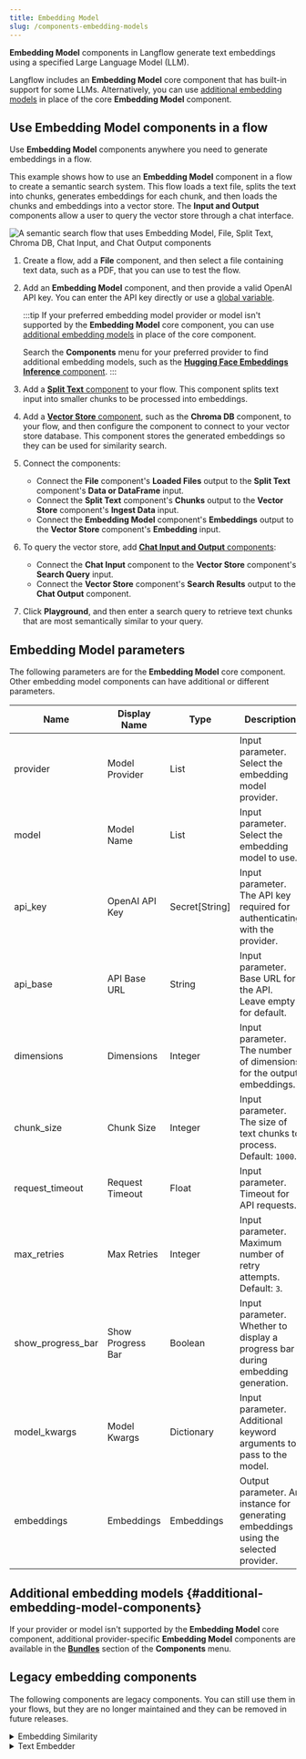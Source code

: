 ```yaml
---
title: Embedding Model
slug: /components-embedding-models
---
```



**Embedding Model** components in Langflow generate text embeddings using a specified Large Language Model (LLM).

Langflow includes an **Embedding Model** core component that has built-in support for some LLMs.
Alternatively, you can use [additional embedding models](#additional-embedding-model-components) in place of the core **Embedding Model** component.

## Use Embedding Model components in a flow

Use **Embedding Model** components anywhere you need to generate embeddings in a flow.

This example shows how to use an **Embedding Model** component in a flow to create a semantic search system.
This flow loads a text file, splits the text into chunks, generates embeddings for each chunk, and then loads the chunks and embeddings into a vector store. The **Input and Output** components allow a user to query the vector store through a chat interface.

![A semantic search flow that uses Embedding Model, File, Split Text, Chroma DB, Chat Input, and Chat Output components](/img/component-embedding-models-add-chat.png)

1. Create a flow, add a **File** component, and then select a file containing text data, such as a PDF, that you can use to test the flow.

2. Add an **Embedding Model** component, and then provide a valid OpenAI API key.
You can enter the API key directly or use a <Icon name="Globe" aria-hidden="true"/> [global variable](/configuration-global-variables).

    :::tip
    If your preferred embedding model provider or model isn't supported by the **Embedding Model** core component, you can use [additional embedding models](#additional-embedding-model-components) in place of the core component.

    Search the **Components** menu for your preferred provider to find additional embedding models, such as the [**Hugging Face Embeddings Inference** component](/bundles-huggingface#hugging-face-embeddings-inference).
    :::

3. Add a [**Split Text** component](/components-processing#split-text) to your flow.
This component splits text input into smaller chunks to be processed into embeddings.

4. Add a [**Vector Store** component](/components-vector-stores), such as the **Chroma DB** component, to your flow, and then configure the component to connect to your vector store database.
This component stores the generated embeddings so they can be used for similarity search.

5. Connect the components:

    * Connect the **File** component's **Loaded Files** output to the **Split Text** component's **Data or DataFrame** input.
    * Connect the **Split Text** component's **Chunks** output to the **Vector Store** component's **Ingest Data** input.
    * Connect the **Embedding Model** component's **Embeddings** output to the **Vector Store** component's **Embedding** input.

6. To query the vector store, add [**Chat Input and Output** components](/components-io#chat-io):

    * Connect the **Chat Input** component to the **Vector Store** component's **Search Query** input.
    * Connect the **Vector Store** component's **Search Results** output to the **Chat Output** component.

7. Click **Playground**, and then enter a search query to retrieve text chunks that are most semantically similar to your query.

## Embedding Model parameters

The following parameters are for the **Embedding Model** core component.
Other embedding model components can have additional or different parameters.


<PartialParams />

| Name | Display Name | Type | Description |
|------|--------------|------|-------------|
| provider | Model Provider | List | Input parameter. Select the embedding model provider. |
| model | Model Name | List | Input parameter. Select the embedding model to use.|
| api_key | OpenAI API Key | Secret[String] | Input parameter. The API key required for authenticating with the provider. |
| api_base | API Base URL | String | Input parameter. Base URL for the API. Leave empty for default. |
| dimensions | Dimensions | Integer | Input parameter. The number of dimensions for the output embeddings. |
| chunk_size | Chunk Size | Integer | Input parameter. The size of text chunks to process. Default: `1000`. |
| request_timeout | Request Timeout | Float | Input parameter. Timeout for API requests. |
| max_retries | Max Retries | Integer | Input parameter. Maximum number of retry attempts. Default: `3`. |
| show_progress_bar | Show Progress Bar | Boolean | Input parameter. Whether to display a progress bar during embedding generation. |
| model_kwargs | Model Kwargs | Dictionary | Input parameter. Additional keyword arguments to pass to the model. |
| embeddings | Embeddings | Embeddings | Output parameter. An instance for generating embeddings using the selected provider. |

## Additional embedding models {#additional-embedding-model-components}

If your provider or model isn't supported by the **Embedding Model** core component, additional provider-specific **Embedding Model** components are available in the [**Bundles**](/components-bundle-components) section of the **Components** menu.

## Legacy embedding components

The following components are legacy components.
You can still use them in your flows, but they are no longer maintained and they can be removed in future releases.

<details>
<summary>Embedding Similarity</summary>

The **Embedding Similarity** component is replaced by built-in similarity search functionality in [**Vector Store** components](/components-vector-stores).

This component calculates similarity scores for two embedding vectors.

It accepts the following parameters:

| Name | Display Name | Info |
|------|--------------|------|
| embedding_vectors | Embedding Vectors | Input parameter. A list containing exactly two data objects with embedding vectors to compare. |
| similarity_metric | Similarity Metric | Input parameter. Select the similarity metric to use. Options: "Cosine Similarity", "Euclidean Distance", "Manhattan Distance". |
| similarity_data | Similarity Data | Output parameter. A data object containing the computed similarity score and additional information. |

</details>

<details>
<summary>Text Embedder</summary>

The **Text Embedder** component is replaced by the **Embedding Model** component.

This component generates embeddings for a given message using a specified embedding model.

It accepts the following parameters:

| Name | Display Name | Info |
|------|--------------|------|
| embedding_model | Embedding Model | Input parameter. The embedding model to use for generating embeddings. |
| message | Message | Input parameter. The message for which to generate embeddings. |
| embeddings | Embedding Data | Output parameter. A data object containing the original text and its embedding vector. |

</details>